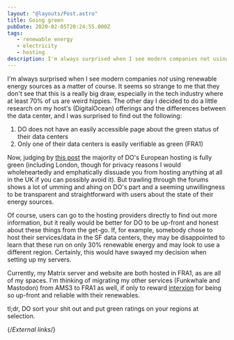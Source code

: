 ```yaml
---
layout: "@layouts/Post.astro"
title: Going green
pubDate: 2020-02-05T20:24:55.000Z
tags: 
   - renewable energy
   - electricity
   - hosting
description: I'm always surprised when I see modern companies not using renewable energy sources as a matter of course. It seems so strange to me that they don't see that this is a really big draw, especially in the tech industry where at least 70% of us are weird hippies.
---
```


I'm always surprised when I see modern companies _not_ using renewable energy sources as a matter of course. It seems so strange to me that they don't see that this is a really big draw, especially in the tech industry where at least 70% of us are weird hippies. The other day I decided to do a little research on my host's (DigitalOcean) offerings and the differences between the data center, and I was surprised to find out the following:

1. DO does not have an easily accessible page about the green status of their data centers
2. Only one of their data centers is easily verifiable as green (FRA1)

Now, judging by [this post][digitalocean-green-hosting] the majority of DO's European hosting is fully green (including London, though for privacy reasons I would wholeheartedly and emphatically dissuade you from hosting anything at all in the UK if you can possibly avoid it). But trawling through the forums shows a lot of umming and ahing on DO's part and a seeming unwillingness to be transparent and straightforward with users about the state of their energy sources.

Of course, users can go to the hosting providers directly to find out more information, but it really would be better for DO to be up-front and honest about these things from the get-go. If, for example, somebody chose to host their services/data in the SF data centers, they may be disappointed to learn that these run on only 30% renewable energy and may look to use a different region. Certainly, this would have swayed my decision when setting up my servers.

Currently, my Matrix server and website are both hosted in FRA1, as are all of my spaces. I'm thinking of migrating my other services (Funkwhale and Mastodon) from AMS3 to FRA1 as well, if only to reward [interxion][interxion] for being so up-front and reliable with their renewables.

tl;dr, DO sort your shit out and put green ratings on your regions at selection.

{/*External links*/}

[digitalocean-green-hosting]: https://www.madebymutual.com/blog/is-digitalocean-green-hosting/
[interxion]: https://www.interxion.com/why-interxion/sustainability/
